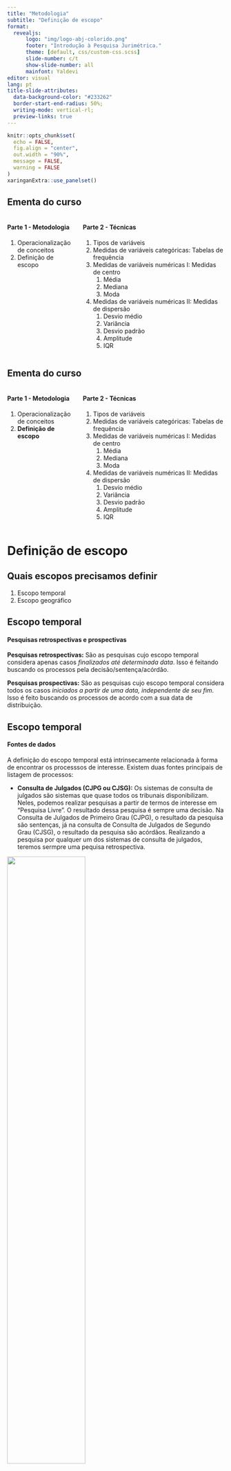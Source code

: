 ```yaml
---
title: "Metodologia"
subtitle: "Definição de escopo"
format: 
  revealjs:
      logo: "img/logo-abj-colorido.png"
      footer: "Introdução à Pesquisa Jurimétrica."
      theme: [default, css/custom-css.scss]
      slide-number: c/t
      show-slide-number: all
      mainfont: Yaldevi
editor: visual
lang: pt
title-slide-attributes: 
  data-background-color: "#233262"
  border-start-end-radius: 50%;
  writing-mode: vertical-rl;
  preview-links: true
---
```


```r
knitr::opts_chunk$set(
  echo = FALSE,
  fig.align = "center",
  out.width = "90%",
  message = FALSE,
  warning = FALSE
)
xaringanExtra::use_panelset()
```

## Ementa do curso {.smaller}

::: columns
::: {.column width="32%"}
#### Parte 1 - Metodologia

1.  Operacionalização de conceitos
2.  Definição de escopo
:::

::: {.column width="68%"}
#### Parte 2 - Técnicas

1.  Tipos de variáveis
2.  Medidas de variáveis categóricas: Tabelas de frequência
3.  Medidas de variáveis numéricas I: Medidas de centro
    1.  Média
    2.  Mediana
    3.  Moda
4.  Medidas de variáveis numéricas II: Medidas de dispersão
    1.  Desvio médio
    2.  Variância
    3.  Desvio padrão
    4.  Amplitude
    5.  IQR
:::
:::

## Ementa do curso {.smaller}

::: columns
::: {.column width="32%"}
#### Parte 1 - Metodologia

1.  Operacionalização de conceitos
2.  **Definição de escopo**
:::

::: {.column width="68%"}
#### Parte 2 - Técnicas

1.  Tipos de variáveis
2.  Medidas de variáveis categóricas: Tabelas de frequência
3.  Medidas de variáveis numéricas I: Medidas de centro
    1.  Média
    2.  Mediana
    3.  Moda
4.  Medidas de variáveis numéricas II: Medidas de dispersão
    1.  Desvio médio
    2.  Variância
    3.  Desvio padrão
    4.  Amplitude
    5.  IQR
:::
:::

# Definição de escopo {.slide-title}

## Quais escopos precisamos definir

1.  Escopo temporal
2.  Escopo geográfico

## Escopo temporal 

#### Pesquisas retrospectivas e prospectivas 

**Pesquisas retrospectivas:** São as pesquisas cujo escopo temporal considera apenas casos _finalizados até determinada data_. Isso é feitando buscando os processos pela decisão/sentença/acórdão. 

**Pesquisas prospectivas:** São as pesquisas cujo escopo temporal considera todos os casos _iniciados a partir de uma data, independente de seu fim_. Isso é feito buscando os processos de acordo com a sua data de distribuição.

## Escopo temporal {.smaller}

#### Fontes de dados

A definição do escopo temporal está intrinsecamente relacionada à forma de encontrar os processsos de interesse. Existem duas fontes principais de listagem de processos:

- **Consulta de Julgados (CJPG ou CJSG):** Os sistemas de consulta de julgados são sistemas que quase todos os tribunais disponibilizam. Neles, podemos realizar pesquisas a partir de termos de interesse em "Pesquisa Livre". O resultado dessa pesquisa é sempre uma decisão. Na Consulta de Julgados de Primeiro Grau (CJPG), o resultado da pesquisa são sentenças, já na consulta de Consulta de Julgados de Segundo Grau (CJSG), o resultado da pesquisa são acórdãos. Realizando a pesquisa por qualquer um dos sistemas de consulta de julgados, teremos sermpre uma pequisa retrospectiva. 

![](img/cjpg.png){width=60%}

## Escopo temporal {.smaller}

#### Fontes de dados

- **Diários de Justiça Eletrônico (DJE):** O outro sistema para busca de processos são os diários de justiça eletrônicos. Nos diários, encontramos os processos de acordo com a sua data de distribuição. 

![](img/dje_tjsp1.png)

## Escopo temporal {.smaller}

#### Fontes de dados

- **Diários de Justiça Eletrônico (DJE):** O outro sistema para busca de processos são os diários de justiça eletrônicos. Nos diários, encontramos os processos de acordo com a sua data de distribuição. 

![](img/dje_tjsp4.png)


## Escopo temporal {.smaller}

#### Fontes de dados

- **Diários de Justiça Eletrônico (DJE):** O outro sistema para busca de processos são os diários de justiça eletrônicos. Nos diários, encontramos os processos de acordo com a sua data de distribuição. 

![](img/dje_tjsp2.png)

## Escopo temporal {.smaller}

#### Fontes de dados

- **Diários de Justiça Eletrônico (DJE):** O outro sistema para busca de processos são os diários de justiça eletrônicos. Nos diários, encontramos os processos de acordo com a sua data de distribuição. 

![](img/dje_tjsp3.png)

## Escopo temporal {.smaller}

#### Fontes de dados

O que devemos perceber, então, é que para delimitar o escopo temporal, precisamos de duas informações:

1. A **janela de análise**, que é o período que iremos considerar. São sempre duas datas: a data de início do escopo temporal e a data de fim do escopo temporal. Por exemplo, as datas de referência podem ser de 01/01/2015 até 31/12/2015. 
    - A janela de análise pode ser delimitada de forma empírica. Por exemplo, se fizermos uma pesquisa em que a janela seja "todos os processos distribuídos até 2015", parece que não não há data de início do escopo temporal, mas apenas a data de fim (31/12/2014). Neste caso, a data de início da janela de pesquisa será a data do processo mais antigo encontrado.
2. A **data de referência**, que é o marco temporal que utilizaremos como base para delimitar o escopo temporal. São apenas duas datas possíveis: a data de distribuição e a data da decisão. 

```r
tibble::tibble(
  `Fonte de pesquisa` = c("CJPG/CJSG", "DJE"),
  `Indexador` = c("Data da decisão", "Data de distribuição"),
  `Escopo temporal` = c("Retrospectivo", "Prospectivo")
) |> 
  knitr::kable(
    format = "html", escape = FALSE,
    table.attr = "class=\"striped\""
  )
```

## Escopo temporal {.smaller}

#### Relaçaõ entre o escopo e os processos encontrados

```r
knitr::include_graphics("img/tempos.png")
```

::: columns
::: {.column width="20%"}
(1) Prospectivo e retrospectivo

(2) Apenas prospectivo

(3) Apenas retrospectivo
:::

::: {.column width="80%"}
(4) Nenhum dos dois, mas poderia ser capturado por atividade no período.

(5 e 6) fora do escopo.

(7) Nenhum dos dois tipos e não poderia ser capturado (ficou inativo no período).
:::
:::

## Escopo geográfico {.smaller}

A escolha do escopo geográfico se liga à escolha da instituição que será analisada

::: columns
::: column
Podemos analisar tribunais judiciais:

::: columns
::: column
-   TJs
-   TRF
-   JF
:::

::: column
-   STJ
-   STF
-   TRT
:::
:::

Podemos estudar agências reguladoras

-   Anvisa
-   Aneel
-   Anatel
:::

::: column
Podemos estudar tribunais administrativos:

-   CARF
-   CVM
-   CADE

Podemos estudar outras instituições jurídicas:

-   Defensoria Pública
-   Ministério Público
-   Advocacia Geral da União
-   Procuradoria Geral
:::
:::

Mas independente do que escolhermos estudar, precisamos pensar na sua manifestação geográfica.

## Escopo geográfico

#### O ciclo vicioso de São Paulo

```r
DiagrammeR::grViz("

  digraph ciclo_sp {

    # a 'graph' statement

    graph [class = dgr_graph, rankdir = 'LR']

    # several 'node' statements

    node [
      shape = oval, 
      style = filled, 
      fillcolor = white, 
      color = white, 
      fontcolor = MidnightBlue, 
      fontname = Yaldelvi,
      fontsize = 25
    ]

      prod [label = 'Maior produção\nde pesquisa', fontcolor = DarkGreen, rank = 1];
      
      demanda [label = 'Maior demanda\npor dados', rank = 2]

      estrutura [label = 'Melhor estrutura\nde dados', rank = 3];
      
      scraper [label = 'O TJSP é mais\nfácil de scrapear', rank = 4];
      
      tecnologia [label = 'Existe mais tecnologia\npara pesquisar em SP', rank = 2];
      
      facil [label = 'Maior facilidade\nem fazer pesquisa', fontcolor = DarkGreen, rank = 4];
      

    # several 'edge' statements
    
    prod->demanda
    demanda->estrutura
    estrutura->facil
    facil->prod
  
    scraper->facil
    
    prod->tecnologia
    tecnologia->facil

  }

  ")

```

#  {background="#fff"}

![](img/logo-abj-colorido.png){width="500"}

